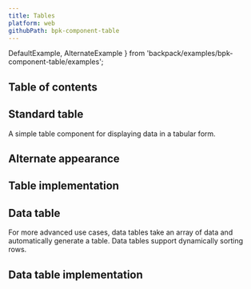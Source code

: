 ```yaml
---
title: Tables
platform: web
githubPath: bpk-component-table
---
```


  DefaultExample,
  AlternateExample
} from 'backpack/examples/bpk-component-table/examples';




## Table of contents

## Standard table

A simple table component for displaying data in a tabular form.

<DefaultExample />

## Alternate appearance

<AlternateExample />

## Table implementation

<TablesReadme />

## Data table

For more advanced use cases, data tables take an array of data and automatically generate a table. Data tables support dynamically sorting rows.

<PresentationBlock>
  <AutowidthExample />
</PresentationBlock>

## Data table implementation

<DatatableReadme />
